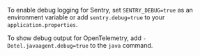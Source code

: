 To enable debug logging for Sentry, set `SENTRY_DEBUG=true` as an environment variable or
add `sentry.debug=true` to your `application.properties`.

To show debug output for OpenTelemetry, add `-Dotel.javaagent.debug=true` to the `java` command.
